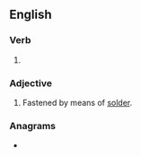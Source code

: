 ==English==

===Verb===
{{head|en|verb form}}

# {{en-past of|solder}}

===Adjective===
{{en-adj}}

# Fastened by means of [[solder]].

===Anagrams===
* {{l|en|desolder}}